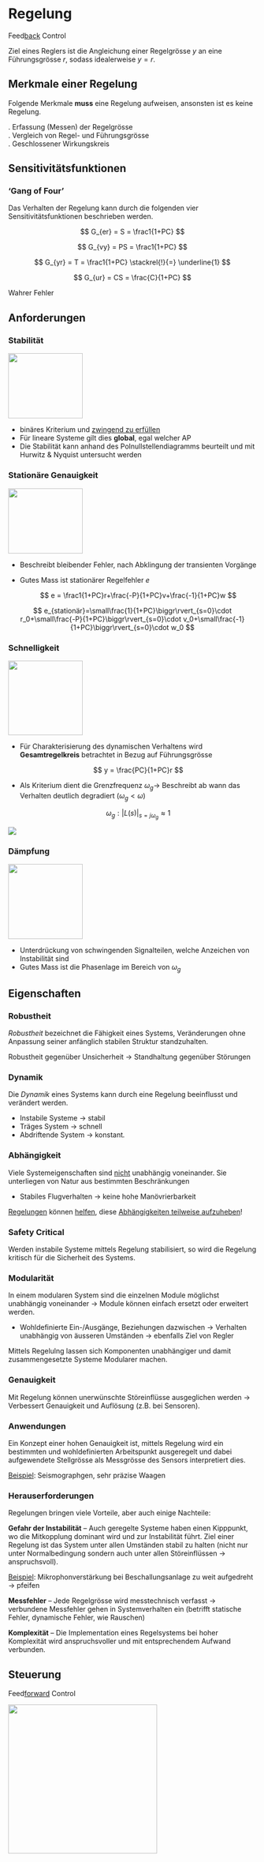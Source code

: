 # Regelung

Feed[back]{.underline} Control

Ziel eines Reglers ist die Angleichung einer Regelgrösse $y$ an eine Führungsgrösse $r$, sodass idealerweise $y=r$.

```{=latex}
\begin{center}
  \begin{tikzpicture}
    \fill[green!50!black!20] (-3,2) circle (0.2);
    \fill[blue!50!black!20] (2.5,2) circle (0.2);
    \node[above=1.5mm] at (2.5,2) {\textcolor{blue!50!black!90}{\textbf{1}}};
    \node[above=1.5mm] at (-3,2) {\textcolor{green!50!black!90}{\textbf{2}}};
    
    \node[box, minimum height=0.8cm, inner sep=5pt] (regBox) at (-1.5,2) {Regler $C$};
    \node[box, minimum height=0.8cm, inner sep=5pt] (procBox) at (1,2) {Prozess $P$};
    
    \node[sum] (sumPoint) at (-3,2) {+};
    \node (startNode) at (-4,2) {};
    \node[dot] (endDot) at (2.5,2) {};
    \node(endPoint) at (3.5,2) {};
    
    
    \draw[->] (startNode) -- node[above]{$r$} (sumPoint);
    \draw[->] (sumPoint) -- node[above]{$e$} (regBox);
    \draw[->] (regBox) -- node[above]{$u$} (procBox);
    \draw (procBox) -- (endDot);
    \draw[->] (endDot) -- node[above]{$y$} (endPoint);
    \draw[->] (endDot) -- (2.5,0.5) -- (-3,0.5) -- node[above left]{$-$} (sumPoint);
    \node (interferencePoint) at (1,3) {};
    \draw[->] (interferencePoint) -- node[above=2mm]{$v$} (procBox);
    
    \draw[->, orange!80!black!90, line width=1pt] (0.25,1.5) .. controls (1.25,0.5) and (-1.75,0.5) .. node[above]{\textbf{3}} (-0.75,1.5);
  
  \end{tikzpicture}
\end{center}
```
::: callout-tip
## Merkmale einer Regelung

Folgende Merkmale **muss** eine Regelung aufweisen, ansonsten ist es keine Regelung.

`\vspace*{2mm}`{=latex}

`\hspace*{2mm}\textcolor{blue!50!black!90}{  \textbf{1}}`{=latex}. Erfassung (Messen) der Regelgrösse\
`\hspace*{2mm}\textcolor{green!50!black!90}{  \textbf{2}}`{=latex}. Vergleich von Regel- und Führungsgrösse\
`\hspace*{2mm}\textcolor{orange!80!black!90}{  \textbf{3}}`{=latex}. Geschlossener Wirkungskreis
:::

## Sensitivitätsfunktionen

```{=latex}
\begin{center}
  \begin{tikzpicture}

    \node[box, minimum height=0.8cm, minimum width=0.8cm, inner sep=5pt] (regBox) at (-1.75,2) {$C$};
    \node[box, minimum height=0.8cm, minimum width=0.8cm, inner sep=5pt] (procBox) at (0.75,2) {$P$};

    \node[sum] (sumPoint) at (-3,2) {+};
    \node (startNode) at (-4,2) {};
    \node[dot] (endDot) at (2.5,2) {};
    \node(endPoint) at (3.5,2) {};
    \node[sum] (sumCP) at (-0.5,2) {+};
    \node[sum] (sumPY) at (2,2) {+};
    \node (intWPoint) at (2,3) {};
    \node (intVPoint) at (-0.5,3) {};


    \draw[->] (startNode) -- node[above]{$r$} (sumPoint);
    \draw[->] (sumPoint) -- node[above]{$e$} (regBox);
    \draw[->] (regBox) -- node[above]{$u$} (sumCP);
    \draw[->] (sumCP) -- node[above]{$\mu$} (procBox);
    \draw[->] (procBox) -- (sumPY);
    \draw     (sumPY) -- (endDot);
    \draw[->] (endDot) -- node[above]{$y$} (endPoint);
    \draw[->] (endDot) -- (2.5,1) -- (-3,1) -- node[above left]{$-$} (sumPoint);

    \draw[->] (intVPoint) -- node[above=3mm]{$v$} (sumCP);
    \draw[->] (intWPoint) -- node[above=3mm]{$w$} (sumPY);
  \end{tikzpicture}
\end{center}
```
### 'Gang of Four'

Das Verhalten der Regelung kann durch die folgenden vier Sensitivitätsfunktionen beschrieben werden.

`\underline{\footnotesize{Sensitivity Function}}`{=latex}

$$
G_{er} = S = \frac1{1+PC} 
$$

`\underline{\footnotesize{Load Sensitivity Function}}`{=latex}

$$
G_{vy} = PS = \frac1{1+PC} 
$$

`\underline{\footnotesize{Complementary Sensitivity Function}}`{=latex}

$$
G_{yr} = T = \frac1{1+PC} \stackrel{!}{=} \underline{1}
$$

`\underline{\footnotesize{Noise Sensitivity Function}}`{=latex}

$$
G_{ur} = CS = \frac{C}{1+PC} 
$$

Wahrer Fehler

## Anforderungen

### Stabilität

![](images/paste-11.png){fig-align="center" width="4cm" height="3.5cm"}

-   binäres Kriterium und [zwingend zu erfüllen]{.underline}
-   Für lineare Systeme gilt dies **global**, egal welcher AP
-   Die Stabilität kann anhand des Polnullstellendiagramms beurteilt und mit Hurwitz & Nyquist untersucht werden

### Stationäre Genauigkeit

![](images/paste-12.png){fig-align="center" width="4cm" height="3.5cm"}

-   Beschreibt bleibender Fehler, nach Abklingung der transienten Vorgänge

-   Gutes Mass ist stationärer Regelfehler $e$

    $$
    e = \frac1{1+PC}r+\frac{-P}{1+PC}v+\frac{-1}{1+PC}w
    $$

$$
e_{stationär}=\small\frac{1}{1+PC}\biggr\rvert_{s=0}\cdot r_0+\small\frac{-P}{1+PC}\biggr\rvert_{s=0}\cdot v_0+\small\frac{-1}{1+PC}\biggr\rvert_{s=0}\cdot w_0
$$

### Schnelligkeit

![](images/paste-13.png){fig-align="center" width="4cm"}

-   Für Charakterisierung des dynamischen Verhaltens wird **Gesamtregelkreis** betrachtet in Bezug auf Führungsgrösse

    $$
    y = \frac{PC}{1+PC}r
    $$

-   Als Kriterium dient die Grenzfrequenz $\omega_g \rightarrow$ Beschreibt ab wann das Verhalten deutlich degradiert ($\omega_g<\omega$)

    $$
    \omega_g: \lvert L(s) \rvert_{s=j\omega_g}\approx 1
    $$

![](images/paste-15.png)

### Dämpfung

![](images/paste-14.png){fig-align="center" width="4cm"}

-   Unterdrückung von schwingenden Signalteilen, welche Anzeichen von Instabilität sind
-   Gutes Mass ist die Phasenlage im Bereich von $\omega_g$

## Eigenschaften

### Robustheit

*Robustheit* bezeichnet die Fähigkeit eines Systems, Veränderungen ohne Anpassung seiner anfänglich stabilen Struktur standzuhalten.

Robustheit gegenüber Unsicherheit $\rightarrow$ Standhaltung gegenüber Störungen

### Dynamik

Die *Dynamik* eines Systems kann durch eine Regelung beeinflusst und verändert werden.

-   Instabile Systeme $\rightarrow$ stabil
-   Träges System $\rightarrow$ schnell
-   Abdriftende System $\rightarrow$ konstant*.*

::: callout-caution
### Abhängigkeit

Viele Systemeigenschaften sind [nicht]{.underline} unabhängig voneinander. Sie unterliegen von Natur aus bestimmten Beschränkungen

-   Stabiles Flugverhalten $\rightarrow$ keine hohe Manövrierbarkeit

\textcolor{BurntOrange}{!!} [Regelungen]{.underline} können [helfen]{.underline}, diese [Abhängigkeiten teilweise aufzuheben]{.underline}!
:::

::: callout-warning
### Safety Critical

Werden instabile Systeme mittels Regelung stabilisiert, so wird die Regelung kritisch für die Sicherheit des Systems.
:::

### Modularität

In einem modularen System sind die einzelnen Module möglichst unabhängig voneinander $\rightarrow$ Module können einfach ersetzt oder erweitert werden.

-   Wohldefinierte Ein-/Ausgänge, Beziehungen dazwischen $\rightarrow$ Verhalten unabhängig von äusseren Umständen $\rightarrow$ ebenfalls Ziel von Regler

Mittels Regelulng lassen sich Komponenten unabhängiger und damit zusammengesetzte Systeme Modularer machen.

### Genauigkeit

Mit Regelung können unerwünschte Störeinflüsse ausgeglichen werden $\rightarrow$ Verbessert Genauigkeit und Auflösung (z.B. bei Sensoren).

::: callout-note
### Anwendungen

Ein Konzept einer hohen Genauigkeit ist, mittels Regelung wird ein bestimmten und wohldefinierten Arbeitspunkt ausgeregelt und dabei aufgewendete Stellgrösse als Messgrösse des Sensors interpretiert dies.

[Beispiel]{.underline}: Seismographgen, sehr präzise Waagen
:::

### Herauserforderungen

Regelungen bringen viele Vorteile, aber auch einige Nachteile:

**Gefahr der Instabilität** -- Auch geregelte Systeme haben einen Kipppunkt, wo die Mitkopplung dominant wird und zur Instabilität führt. Ziel einer Regelung ist das System unter allen Umständen stabil zu halten (nicht nur unter Normalbedingung sondern auch unter allen Störeinflüssen $\rightarrow$ anspruchsvoll).

[Beispiel]{.underline}: Mikrophonverstärkung bei Beschallungsanlage zu weit aufgedreht $\rightarrow$ pfeifen

**Messfehler** -- Jede Regelgrösse wird messtechnisch verfasst $\rightarrow$ verbundene Messfehler gehen in Systemverhalten ein (betrifft statische Fehler, dynamische Fehler, wie Rauschen)

**Komplexität** -- Die Implementation eines Regelsystems bei hoher Komplexität wird anspruchsvoller und mit entsprechendem Aufwand verbunden.

## Steuerung

Feed[forward]{.underline} Control

![](images/basics\control.png){width="8cm"}